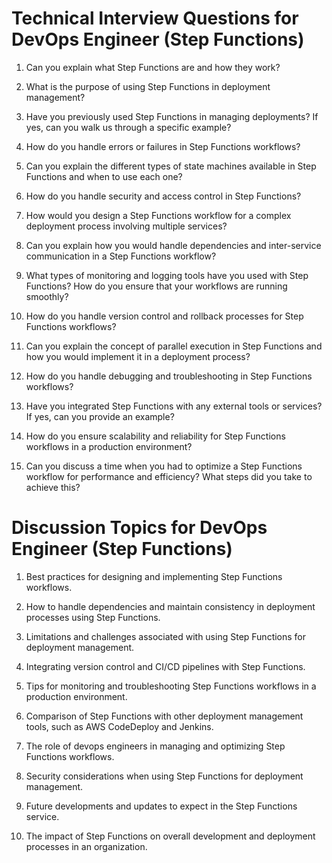 

# Technical Interview Questions for DevOps Engineer (Step Functions)

1. Can you explain what Step Functions are and how they work?

2. What is the purpose of using Step Functions in deployment management?

3. Have you previously used Step Functions in managing deployments? If yes, can you walk us through a specific example?

4. How do you handle errors or failures in Step Functions workflows?

5. Can you explain the different types of state machines available in Step Functions and when to use each one?

6. How do you handle security and access control in Step Functions?

7. How would you design a Step Functions workflow for a complex deployment process involving multiple services?

8. Can you explain how you would handle dependencies and inter-service communication in a Step Functions workflow?

9. What types of monitoring and logging tools have you used with Step Functions? How do you ensure that your workflows are running smoothly?

10. How do you handle version control and rollback processes for Step Functions workflows?

11. Can you explain the concept of parallel execution in Step Functions and how you would implement it in a deployment process?

12. How do you handle debugging and troubleshooting in Step Functions workflows?

13. Have you integrated Step Functions with any external tools or services? If yes, can you provide an example?

14. How do you ensure scalability and reliability for Step Functions workflows in a production environment?

15. Can you discuss a time when you had to optimize a Step Functions workflow for performance and efficiency? What steps did you take to achieve this?

# Discussion Topics for DevOps Engineer (Step Functions)

1. Best practices for designing and implementing Step Functions workflows.

2. How to handle dependencies and maintain consistency in deployment processes using Step Functions.

3. Limitations and challenges associated with using Step Functions for deployment management.

4. Integrating version control and CI/CD pipelines with Step Functions.

5. Tips for monitoring and troubleshooting Step Functions workflows in a production environment.

6. Comparison of Step Functions with other deployment management tools, such as AWS CodeDeploy and Jenkins.

7. The role of devops engineers in managing and optimizing Step Functions workflows.

8. Security considerations when using Step Functions for deployment management.

9. Future developments and updates to expect in the Step Functions service.

10. The impact of Step Functions on overall development and deployment processes in an organization. 
